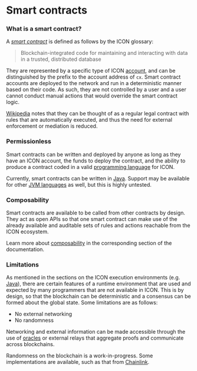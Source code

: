 # Smart contracts

### What is a smart contract?

A [_smart contract_](https://icon.community/glossary/smart-contract/) is defined as follows by the ICON glossary:

> Blockchain-integrated code for maintaining and interacting with data in a trusted, distributed database

They are represented by a specific type of ICON [account](https://icon.community/glossary/smart-contract/), and can be distinguished by the prefix to the account address of `cx`. Smart contract accounts are deployed to the network and run in a deterministic manner based on their code. As such, they are not controlled by a user and a user cannot conduct manual actions that would override the smart contract logic.

[Wikipedia](https://en.wikipedia.org/wiki/Smart\_contract) notes that they can be thought of as a regular legal contract with rules that are automatically executed, and thus the need for external enforcement or mediation is reduced.

### Permissionless 

Smart contracts can be written and deployed by anyone as long as they have an ICON account, the funds to deploy the contract, and the ability to produce a contract coded in a valid [programming language](/develop-on-icon-chain/smart-contracts/smart-contract-languages) for ICON.

Currently, smart contracts can be written in [Java](https://en.wikipedia.org/wiki/Java\_\(programming\_language\)). Support may be available for other [JVM languages](https://en.wikipedia.org/wiki/List\_of\_JVM\_languages) as well, but this is highly untested.

### Composability 

Smart contracts are available to be called from other contracts by design. They act as open APIs so that one smart contract can make use of the already available and auditable sets of rules and actions reachable from the ICON ecosystem.

Learn more about [composability](/develop-on-icon-chain/smart-contracts/composability) in the corresponding section of the documentation.

### Limitations

As mentioned in the sections on the ICON execution environments (e.g. [Java](/develop-on-icon-chain/icon-execution-environments/java)), there are certain features of a runtime environment that are used and expected by many programmers that are not available in ICON. This is by design, so that the blockchain can be deterministic and a consensus can be formed about the global state. Some limitations are as follows:

* No external networking
* No randomness

Networking and external information can be made accessible through the use of [oracles](https://ethereum.org/en/glossary/#oracle) or external relays that aggregate proofs and communicate across blockchains.

Randomness on the blockchain is a work-in-progress. Some implementations are available, such as that from [Chainlink](https://chain.link/chainlink-vrf).
